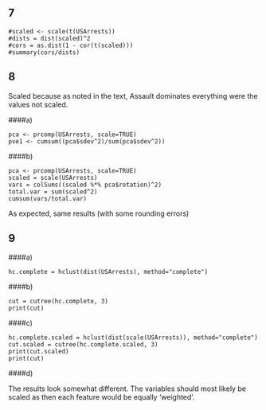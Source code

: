 7
---

```
#scaled <- scale(t(USArrests))
#dists = dist(scaled)^2
#cors = as.dist(1 - cor(t(scaled)))
#summary(cors/dists)
```

8
---

Scaled because as noted in the text, Assault dominates everything were the values not scaled.

####a)

```
pca <- prcomp(USArrests, scale=TRUE)
pve1 <- cumsum((pca$sdev^2)/sum(pca$sdev^2))
```

####b)


```
pca <- prcomp(USArrests, scale=TRUE)
scaled = scale(USArrests)
vars = colSums((scaled %*% pca$rotation)^2)
total.var = sum(scaled^2)
cumsum(vars/total.var)
```

As expected, same results (with some rounding errors)

9
---

####a)
```
hc.complete = hclust(dist(USArrests), method="complete")
```

####b)

```
cut = cutree(hc.complete, 3)
print(cut)
```

####c)

```
hc.complete.scaled = hclust(dist(scale(USArrests)), method="complete")
cut.scaled = cutree(hc.complete.scaled, 3)
print(cut.scaled)
print(cut)
```

####d)

The results look somewhat different. The variables should most likely be scaled as then each feature would be equally 'weighted'.